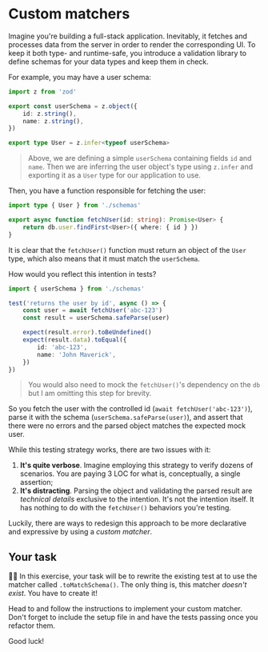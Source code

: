 # Custom matchers

<EpicVideo url="https://www.epicweb.dev/workshops/advanced-vitest-patterns/assertions/03-01-problem" />

Imagine you're building a full-stack application. Inevitably, it fetches and processes data from the server in order to render the corresponding UI. To keep it both type- and runtime-safe, you introduce a validation library to define schemas for your data types and keep them in check.

For example, you may have a user schema:

```ts filename=src/schemas.ts highlight=3-6
import z from 'zod'

export const userSchema = z.object({
	id: z.string(),
	name: z.string(),
})

export type User = z.infer<typeof userSchema>
```

> Above, we are defining a simple `userSchema` containing fields `id` and `name`. Then we are inferring the user object's type using `z.infer` and exporting it as a `User` type for our application to use.

Then, you have a function responsible for fetching the user:

```ts filename=src/fetch-user.ts highlight=4
import type { User } from './schemas'

export async function fetchUser(id: string): Promise<User> {
	return db.user.findFirst<User>({ where: { id } })
}
```

It is clear that the `fetchUser()` function must return an object of the `User` type, which also means that it must match the `userSchema`.

How would you reflect this intention in tests?

```ts filename=src/fetch-user.test.ts
import { userSchema } from './schemas'

test('returns the user by id', async () => {
	const user = await fetchUser('abc-123')
	const result = userSchema.safeParse(user)

	expect(result.error).toBeUndefined()
	expect(result.data).toEqual({
		id: 'abc-123',
		name: 'John Maverick',
	})
})
```

> You would also need to mock the `fetchUser()`'s dependency on the `db` but I am omitting this step for brevity.

So you fetch the user with the controlled id (`await fetchUser('abc-123')`), parse it with the schema (`userSchema.safeParse(user)`), and assert that there were no errors and the parsed object matches the expected mock user.

While this testing strategy works, there are two issues with it:

1. **It's quite verbose**. Imagine employing this strategy to verify dozens of scenarios. You are paying 3 LOC for what is, conceptually, a single assertion;
1. **It's distracting**. Parsing the object and validating the parsed result are _technical details_ exclusive to the intention. It's not the intention itself. It has nothing to do with the `fetchUser()` behaviors you're testing.

Luckily, there are ways to redesign this approach to be more declarative and expressive by using a _custom matcher_.

## Your task

👨‍💼 In this exercise, your task will be to rewrite the existing test at <InlineFile file="src/fetch-user.test.ts" /> to use the matcher called `.toMatchSchema()`. The only thing is, this matcher _doesn't exist_. You have to create it!

Head to <InlineFile file="vitest.setup.ts" /> and follow the instructions to implement your custom matcher. Don't forget to include the setup file in <InlineFile file="vitest.config.ts" /> and have the tests passing once you refactor them.

Good luck!
